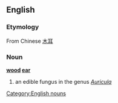 ==English==
===Etymology===
From Chinese [[木耳]]
===Noun===
'''[[wood]] [[ear]]'''
#an edible fungus in the genus ''[[Auricula]]''

[[Category:English nouns]]